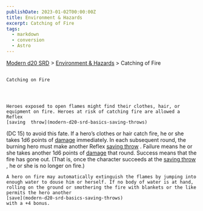 ```yaml
---
publishDate: 2023-01-02T00:00:00Z
title: Environment & Hazards
excerpt: Catching of Fire
tags:
  - markdown
  - conversion
  - Astro
---
```


[Modern d20 SRD](/#modernD20) > [Environment & Hazards](modern-d20-srd-environment-hazards-index) > Catching of Fire

##

    Catching on Fire




    Heroes exposed to open flames might find their clothes, hair, or equipment on fire. Heroes at risk of catching fire are allowed a Reflex
    [saving  throw](modern-d20-srd-basics-saving-throws)
(DC 15) to avoid this fate. If a hero’s clothes or hair catch fire, he or she takes 1d6 points of
[damage](modern-d20-srd-combat-damage)
immediately. In each subsequent round, the burning hero must make another Reflex
[saving throw](modern-d20-srd-basics-saving-throws)
. Failure means he or she takes another 1d6 points of
[damage](modern-d20-srd-combat-damage)
that round. Success means that the fire has gone out. (That is, once the character succeeds at the
[saving throw](modern-d20-srd-basics-saving-throws)
, he or she is no longer on fire.)

    A hero on fire may automatically extinguish the flames by jumping into enough water to douse him or herself. If no body of water is at hand, rolling on the ground or smothering the fire with blankets or the like permits the hero another
    [save](modern-d20-srd-basics-saving-throws)
    with a +4 bonus.
